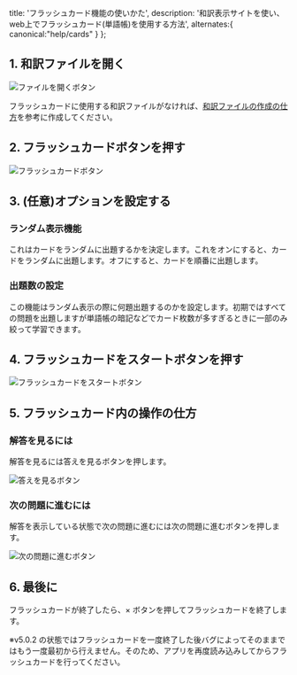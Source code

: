   title: 'フラッシュカード機能の使いかた',
  description: '和訳表示サイトを使い、web上でフラッシュカード(単語帳)を使用する方法',
  alternates:{
    canonical:"help/cards"
  }
};

## 1. 和訳ファイルを開く

![ファイルを開くボタン](./img/open-file-button.webp)

フラッシュカードに使用する和訳ファイルがなければ、[和訳ファイルの作成の仕方](./create-file)を参考に作成してください。

## 2. フラッシュカードボタンを押す

![フラッシュカードボタン](./img/flashcard-button.webp)

## 3. (任意)オプションを設定する

### ランダム表示機能

これはカードをランダムに出題するかを決定します。これをオンにすると、カードをランダムに出題します。オフにすると、カードを順番に出題します。

### 出題数の設定

この機能はランダム表示の際に何題出題するのかを設定します。初期ではすべての問題を出題しますが単語帳の暗記などでカード枚数が多すぎるときに一部のみ絞って学習できます。

## 4. フラッシュカードをスタートボタンを押す

![フラッシュカードをスタートボタン](./img/start-flashcard-button.webp)

## 5. フラッシュカード内の操作の仕方

### 解答を見るには

解答を見るには答えを見るボタンを押します。

![答えを見るボタン](./img/answer-button.webp)

### 次の問題に進むには

解答を表示している状態で次の問題に進むには次の問題に進むボタンを押します。

![次の問題に進むボタン](./img/next-button.webp)

## 6. 最後に

フラッシュカードが終了したら、× ボタンを押してフラッシュカードを終了します。

※v5.0.2 の状態ではフラッシュカードを一度終了した後バグによってそのままではもう一度最初から行えません。そのため、アプリを再度読み込みしてからフラッシュカードを行ってください。
